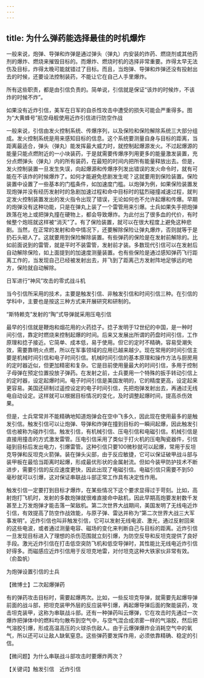```yaml
---
---
---
```

title: 为什么弹药能选择最佳的时机爆炸
---




一般来说，炮弹、导弹和炸弹是通过弹头（弹丸）内安装的炸药、燃烧剂或其他药剂的爆炸、燃烧来摧毁目标的。而爆炸、燃烧时机的选择非常重要。炸得太早无法伤及目标，炸得太晚可能就错过了目标。而且，当炮弹、导弹和炸弹还没有投射出去的时候，还要设法控制装药，不能让它在自己人手里爆炸。

所有这些职责，都是由引信负责的。简单说，引信就是保证“该炸的时候炸，不该炸的时候不炸”。

如果没有近炸引信，美军在日军的自杀性攻击中遭受的损失可能会严重得多。图为“大黄蜂号”航空母舰使用近炸引信进行防空作战



一般来说，引信由发火控制系统、传爆序列，以及保险和保险解除系统三大部分组成。发火控制系统是用来感知目标的信息。这个系统要测量自身与目标的距离，当距离最适合，弹头（弹丸）能发挥最大威力时，就控制起爆源发火。不过起爆源的能量只能点燃附近的一小块装药，于是就需要传爆序列用更多的能量激发装置，充分点燃弹头（弹丸）内的所有装药，在最短的时间内把所有能量释放出去。但是，发火控制装置一旦发生失误，向起爆源和传爆序列发出错误的发火命令时，就有可能在不该炸的时候爆炸了。如何才能避免悲剧发生呢？这就要用到保险装置。保险装置中设置了一些基本的门槛条件，如加速度门槛。以炮弹为例，如果保险装置发现炮弹并没有经历发射时的急剧加速过程和命中目标时的猛烈碰撞减速过程，就判定发火控制装置发出的发火指令出现了错误，无论如何也不允许起爆和传爆。早期的炮弹没有这种功能，只是在弹丸上装了一个雷管用来引爆。士兵如果失手把炮弹跌落在地上或把弹丸撞在硬物上，都会导致爆炸。为此付出了很多血的代价，有时候整个炮班就这样被“消灭”了。有了保险装置，就可以在很大程度上避免这种悲剧。当然，在正常的发射和命中情况下，还要解除保险让弹丸爆炸，否则就等于是扔石头砸人了。这就要用到保险解除装置。有些弹药的保险是在发射前解除的。比如前面说到的雷管，就是平时不装雷管，发射前才装。多数现代引信可以在发射后自动解除保险，如上面提到的加速度测量装置。也有些保险是通过感知弹药飞行距离工作的，当发现自己已经被发射出去，并飞到了距离己方发射阵地足够远的地方，保险就自动解除。

日军进行“神风”攻击的零式战斗机



当今引信所采用的技术，主要是触发引信、非触发引信和时间引信三种。在引信的学科中，主要也是按这三种方式来开展研究和研制的。

“斯特赖克”发射的“陶”式导弹就采用压电引信



最早的引信就是鞭炮和烟花用的火药捻子。捻子发明于12世纪的中国，是一种时间引信，靠定时燃烧来控制起爆的时间。后来又发展出所谓的药盘时间引信，工作原理和捻子接近。它简单、成本低，易于使用。但它的定时不精确，容易受潮失效，需要靠明火点燃，所以在军事领域的应用已越来越少。现在常用的时间引信主要是机械时间引信和电子时间引信。机械时间引信的基本原理和操作方法与厨房用的定时器近似，但更加精密和复杂。它是目前使用量最大的时间引信，多用于控制子母弹在预定位置投放子弹药。在发射之前，士兵要用一个特殊的扳手转动引信上的定时器，设定起爆时间。电子时间引信是美国发明的，它的精度更高，设定起来更容易。美国还研制过遥控设定的电子时间引信，先把炮弹发射出去，再通过无线电自动设定。这样就可以根据目标情况的变化，及时调整起爆时间，提高杀伤效果。



但是，士兵常常并不能精确地知道炮弹会在空中飞多久，因此现在使用最多的是触发引信。触发引信可以让炮弹、导弹和炸弹在撞到目标的一瞬间起爆，因此触发引信也被称为碰炸引信。触发引信，有机械引信、压电引信和电磁引信。机械引信是直接用撞击的方式激发雷管。压电引信采用了类似于打火机的压电陶瓷器件，引信碰到目标后发出电力，引爆雷管。这种引信只要100微秒就可以起爆，常用于反坦克导弹和反坦克火箭弹。装在弹头尖部，由于反应敏捷，它可以保证破甲战斗部与装甲板在最恰当距离时起爆，形成最优形状的金属射流。但如今装甲防护技术不断进步，需要引信的反应速度更快，因此出现了电磁引信。电磁引信只需要不到50毫秒就可以引爆，这对保证串联战斗部正常工作具有决定性作用。

触发引信一定要打到目标才爆炸，在某些情况下这个要求显得过于苛刻。比如，高射炮打飞机时，发射的多数炮弹就很难直接命中敌机，因此早期高炮要发射数千发甚至上万发炮弹才能击落一架敌机。第二次世界大战期间，美国发明了无线电近炸引信，有效提高了防空作战效能，与原子弹、雷达并称为“第二次世界大战三大军事发明”。近炸引信也叫非触发引信，它可以发射无线电波、激光，通过反射回来的这些电波，或者通过测量电容、磁场的变化来判断自己与目标的距离。近炸引信一旦发现目标进入了理想的杀伤范围就立刻引爆，为防空反导和反坦克提供了良好手段。激光近炸引信在打击低空突防飞机和低空导弹时，其性能比无线电近炸引信好得多。而磁感应近炸引信用于反坦克地雷，对付坦克这种大铁家伙非常有效。（俞盈帆）

为炮弹设置引信的士兵





【微博士】二次起爆弹药

有的弹药攻击目标时，需要起爆两次。比如，一些反坦克导弹，就需要先起爆导弹前面的战斗部，把坦克装甲外层的反应装甲引爆，再起爆导弹后面的聚能装药，攻击坦克装甲，这称为串联战斗部。还有一种弹药叫云爆弹，它在攻击时先通过一次爆炸把弹体中的燃料均匀散布到空气中，与空气混合成浓雾一样的气溶胶，然后把气溶胶引爆，形成高温高压的火球杀伤敌人。由于云爆弹爆炸会消耗空气中的氧气，所以还可以让敌人缺氧窒息。这些弹药要发挥作用，必须依靠精确、稳定的引信。

【微问题】为什么串联战斗部攻击时要爆炸两次？

【关键词】触发引信　近炸引信